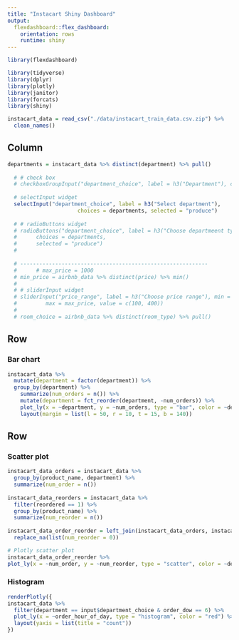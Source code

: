 ```yaml
---
title: "Instacart Shiny Dashboard"
output: 
  flexdashboard::flex_dashboard:
    orientation: rows
    runtime: shiny
---
```


```r
library(flexdashboard)
```

```r
library(tidyverse)
library(dplyr)
library(plotly)
library(janitor)
library(forcats)
library(shiny)

instacart_data = read_csv("./data/instacart_train_data.csv.zip") %>%
  clean_names()
```

Column {.sidebar}
-----------------------------------------------------------------------

```r

departments = instacart_data %>% distinct(department) %>% pull()
  
  # # check box
  # checkboxGroupInput("department_choice", label = h3("Department"), choices = departments)
  
  # selectInput widget
  selectInput("department_choice", label = h3("Select department"),
                      choices = departments, selected = "produce")
  
  # # radioButtons widget
  # radioButtons("department_choice", label = h3("Choose departmeent type"),
  #      choices = departments,
  #      selected = "produce")
  #      
  
  # -----------------------------------------------------------     
  #      # max_price = 1000
  # min_price = airbnb_data %>% distinct(price) %>% min()
  #   
  # # sliderInput widget
  # sliderInput("price_range", label = h3("Choose price range"), min = min_price, 
  #         max = max_price, value = c(100, 400))
  # 
  # room_choice = airbnb_data %>% distinct(room_type) %>% pull()
```

Row
-----------------------------------------------------------------------

### Bar chart

```r
instacart_data %>%
  mutate(department = factor(department)) %>%
  group_by(department) %>%
    summarize(num_orders = n()) %>%
    mutate(department = fct_reorder(department, -num_orders)) %>% 
    plot_ly(x = ~department, y = ~num_orders, type = "bar", color = ~department) %>%
    layout(margin = list(l = 50, r = 10, t = 15, b = 140))
```

Row {.tabset .tabset-fade}
-----------------------------------------------------------------------

### Scatter plot

```r
instacart_data_orders = instacart_data %>%
  group_by(product_name, department) %>%
  summarize(num_order = n())
  
instacart_data_reorders = instacart_data %>%
  filter(reordered == 1) %>%
  group_by(product_name) %>%
  summarize(num_reorder = n())
  
instacart_data_order_reorder = left_join(instacart_data_orders, instacart_data_reorders, by = "product_name") %>%
  replace_na(list(num_reorder = 0))

# Plotly scatter plot
instacart_data_order_reorder %>% 
plot_ly(x = ~num_order, y = ~num_reorder, type = "scatter", color = ~department)
```

### Histogram

```r
renderPlotly({
instacart_data %>% 
  filter(department == input$department_choice & order_dow == 6) %>% 
  plot_ly(x = ~order_hour_of_day, type = "histogram", color = "red") %>% 
  layout(yaxis = list(title = "count"))
})
```

